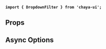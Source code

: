 
<Meta
    title="Components/Inputs/DropdownFilter"
    of={DropdownFilterStories}
/>

<Title>DropdownFilter</Title>

**`import { DropdownFilter } from 'chaya-ui';`**

<Primary />

## Props

<Controls />

## Async Options

<Canvas of={DropdownFilterStories.Async} withToolbar />